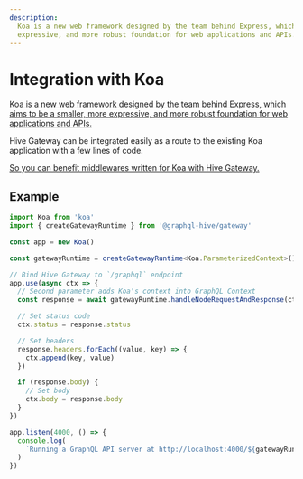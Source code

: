 ```yaml
---
description:
  Koa is a new web framework designed by the team behind Express, which aims to be a smaller, more
  expressive, and more robust foundation for web applications and APIs.
---
```



# Integration with Koa

[Koa is a new web framework designed by the team behind Express, which aims to be a smaller, more expressive, and more robust foundation for web applications and APIs.](https://koajs.com)

Hive Gateway can be integrated easily as a route to the existing Koa application with a few lines of
code.

[So you can benefit middlewares written for Koa with Hive Gateway.](https://github.com/koajs/koa/wiki)

## Example

```ts
import Koa from 'koa'
import { createGatewayRuntime } from '@graphql-hive/gateway'

const app = new Koa()

const gatewayRuntime = createGatewayRuntime<Koa.ParameterizedContext>()

// Bind Hive Gateway to `/graphql` endpoint
app.use(async ctx => {
  // Second parameter adds Koa's context into GraphQL Context
  const response = await gatewayRuntime.handleNodeRequestAndResponse(ctx.req, ctx.res, ctx)

  // Set status code
  ctx.status = response.status

  // Set headers
  response.headers.forEach((value, key) => {
    ctx.append(key, value)
  })

  if (response.body) {
    // Set body
    ctx.body = response.body
  }
})

app.listen(4000, () => {
  console.log(
    `Running a GraphQL API server at http://localhost:4000/${gatewayRuntime.graphqlEndpoint}`
  )
})
```

